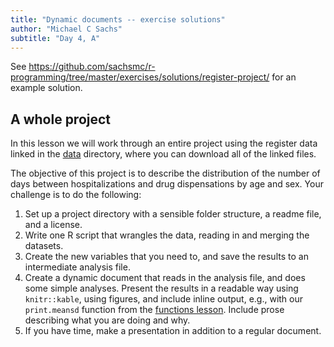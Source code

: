 ```yaml
---
title: "Dynamic documents -- exercise solutions"
author: "Michael C Sachs"
subtitle: "Day 4, A"
---
```



See [https://github.com/sachsmc/r-programming/tree/master/exercises/solutions/register-project/](https://github.com/sachsmc/r-programming/tree/master/exercises/solutions/register-project/) for an example solution. 

## A whole project

In this lesson we will work through an entire project using the register data linked in the [data](../data/index.html) directory, where you can download all of the linked files. 

The objective of this project is to describe the distribution of the number of days between hospitalizations and drug dispensations by age and sex. Your challenge is to do the following: 

1. Set up a project directory with a sensible folder structure, a readme file, and a license. 
2. Write one R script that wrangles the data, reading in and merging the datasets.
3. Create the new variables that you need to, and save the results to an intermediate analysis file. 
4. Create a dynamic document that reads in the analysis file, and does some simple analyses. Present the results in a readable way using `knitr::kable`, using figures, and include inline output, e.g., with our `print.meansd` function from the [functions lesson](functions.html). Include prose describing what you are doing and why. 
5. If you have time, make a presentation in addition to a regular document. 


